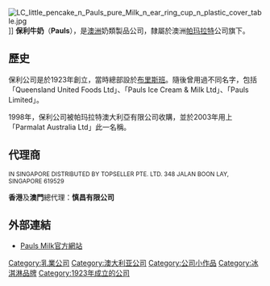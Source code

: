 [[File:LC_little_pencake_n_Pauls_pure_Milk_n_ear_ring_cup_n_plastic_cover_table.jpg|thumb]]]]
'''保利牛奶'''（'''Pauls'''），是[[澳洲|澳洲]]奶類製品公司，隸屬於澳洲[[帕玛拉特|帕玛拉特]]公司旗下。

==歷史==
保利公司是於1923年創立，當時總部設於[[布里斯班|布里斯班]]。隨後曾用過不同名字，包括「Queensland United Foods Ltd」、「Pauls Ice Cream & Milk Ltd」、「Pauls Limited」。

1998年，保利公司被帕玛拉特澳大利亞有限公司收購，並於2003年用上「Parmalat Australia Ltd」此一名稱。

==代理商==

<span style="font-size:smaller;">IN SINGAPORE DISTRIBUTED BY TOPSELLER PTE. LTD. 348 JALAN BOON LAY, SINGAPORE 619529</span>

'''香港'''及'''澳門'''總代理：'''慎昌有限公司'''

==外部連結==
*[http://www.pauls.com.au/ Pauls Milk官方網站]{{Wayback|url=http://www.pauls.com.au/ |date=20070405192340 }}

{{food-company-stub}}
[[Category:乳業公司|Category:乳業公司]]
[[Category:澳大利亚公司|Category:澳大利亚公司]]
[[Category:公司小作品|Category:公司小作品]]
[[Category:冰淇淋品牌|Category:冰淇淋品牌]]
[[Category:1923年成立的公司|Category:1923年成立的公司]]
